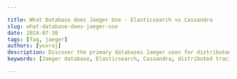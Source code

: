 ```yaml
---

title: What Database does Jaeger Use - Elasticsearch vs Cassandra
slug: what-database-does-jaeger-use
date: 2024-07-30
tags: [faq, jaeger]
authors: [yuvraj]
description: Discover the primary databases Jaeger uses for distributed tracing. Compare Elasticsearch and Cassandra to choose the best option for your deployment.
keywords: [Jaeger database, Elasticsearch, Cassandra, distributed tracing, storage backend, Kafka, data persistence]

---
```


<head>
<script
  type="application/ld+json"
  dangerouslySetInnerHTML={{ __html: JSON.stringify({
    "@context": "https://schema.org",
    "@type": "TechArticle",
    "headline": "What database does Jaeger use: Elasticsearch vs. Cassandra",
    "alternativeHeadline": "Discover the primary databases Jaeger uses for distributed tracing",
    "author": {
      "@type": "Person",
      "name": "Yuvraj"
    },
    "publisher": {
      "@type": "Organization",
      "name": "SigNoz",
      "logo": {
        "@type": "ImageObject",
        "url": "https://signoz.io/img/SigNozLogo-orange.svg"
      }
    },
    "datePublished": "2024-07-30T00:00:00Z",
    "dateModified": "2024-07-30T00:00:00Z",
    "mainEntityOfPage": {
      "@type": "WebPage",
      "@id": "https://signoz.io/guides/what-database-does-jaeger-use/"
    },
    "description": "Discover the primary databases Jaeger uses for distributed tracing. Compare Elasticsearch and Cassandra to choose the best option for your deployment.",
    "keywords": "Jaeger database, Elasticsearch, Cassandra, distributed tracing, storage backend, Kafka, data persistence",
    "articleSection": "Technology",
    "inLanguage": "en",
    "isPartOf": {
      "@type": "Blog",
      "name": "SigNoz Blog",
      "url": "https://signoz.io/blog/"
    },
    "about": [
      {
        "@type": "Thing",
        "name": "Jaeger",
        "description": "An open-source, end-to-end distributed tracing system."
      },
      {
        "@type": "Thing",
        "name": "Elasticsearch",
        "description": "A distributed, RESTful search and analytics engine capable of solving a growing number of use cases."
      },
      {
        "@type": "Thing",
        "name": "Cassandra",
        "description": "A highly scalable NoSQL database designed to handle large amounts of data across many commodity servers."
      },
      {
        "@type": "Thing",
        "name": "Kafka",
        "description": "A distributed streaming platform capable of handling high-throughput data feeds."
      }
    ],
    "mentions": [
      {
        "@type": "SoftwareApplication",
        "name": "Jaeger",
        "applicationCategory": "Distributed Tracing"
      },
      {
        "@type": "SoftwareApplication",
        "name": "Elasticsearch",
        "applicationCategory": "Search Engine"
      },
      {
        "@type": "SoftwareApplication",
        "name": "Cassandra",
        "applicationCategory": "Database"
      },
      {
        "@type": "SoftwareApplication",
        "name": "Kafka",
        "applicationCategory": "Streaming Platform"
      }
    ],
    "mainEntity": {
      "@type": "FAQPage",
      "mainEntity": [
        {
          "@type": "Question",
          "name": "Can Jaeger work without a persistent database?",
          "acceptedAnswer": {
            "@type": "Answer",
            "text": "Yes, Jaeger can operate with in-memory storage for testing or development purposes. However, a persistent database is crucial for production deployments to ensure data durability and enable historical analysis."
          }
        },
        {
          "@type": "Question",
          "name": "How does Jaeger's database choice affect its performance?",
          "acceptedAnswer": {
            "@type": "Answer",
            "text": "The database choice impacts query performance, data ingestion rates, and overall system scalability. Elasticsearch generally offers better query performance, while Cassandra excels in write-heavy scenarios."
          }
        },
        {
          "@type": "Question",
          "name": "Is it possible to use both Elasticsearch and Cassandra with Jaeger?",
          "acceptedAnswer": {
            "@type": "Answer",
            "text": "While it's technically possible to use both databases simultaneously, it's not a common practice. Most organizations choose one primary storage backend for simplicity and consistency."
          }
        },
        {
          "@type": "Question",
          "name": "What are the minimum hardware requirements for running Jaeger with Elasticsearch?",
          "acceptedAnswer": {
            "@type": "Answer",
            "text": "The hardware requirements depend on your trace data volume and retention period. For small to medium deployments, start with: 3 Elasticsearch nodes, 8GB RAM per node, 4 CPU cores per node, and SSD storage for improved performance. Scale these resources as your tracing needs grow."
          }
        }
      ]
    },
    "tutorial": {
      "@type": "HowTo",
      "name": "Setting Up Jaeger with Elasticsearch",
      "step": [
        {
          "@type": "HowToStep",
          "name": "Install Elasticsearch",
          "text": "Install Elasticsearch and ensure it's running."
        },
        {
          "@type": "HowToStep",
          "name": "Set Environment Variable",
          "text": "Set the SPAN_STORAGE_TYPE environment variable to elasticsearch."
        },
        {
          "@type": "HowToStep",
          "name": "Configure Jaeger",
          "text": "Configure Jaeger components with Elasticsearch connection details."
        },
        {
          "@type": "HowToStep",
          "name": "Optimize Performance",
          "text": "Use dedicated Elasticsearch indices for Jaeger data and implement proper index management and data retention policies."
        }
      ]
    }
  }) }}
/>
</head>

Jaeger, a popular open-source distributed tracing system, offers flexibility in choosing a database for storing trace data. While Jaeger supports multiple storage backends, two primary options stand out: Elasticsearch and Cassandra. This article delves into Jaeger's database choices, comparing these options to help you make an informed decision for your tracing infrastructure.

## Understanding Jaeger's Database Options

Jaeger's architecture allows for multiple storage backends to persist trace data. This flexibility enables users to choose a database that best fits their existing infrastructure and performance requirements. The two main contenders are:

1. Elasticsearch: The recommended option by the Jaeger team.
2. Cassandra: A historically popular choice, still widely used.

Additionally, Jaeger supports other options like Kafka for high-load ingestion scenarios. The choice of database significantly impacts your tracing system's performance, scalability, and query capabilities.

## Elasticsearch as Jaeger's Recommended Backend

Elasticsearch has emerged as the preferred choice for Jaeger deployments. The Jaeger team officially recommends Elasticsearch due to its numerous advantages:

- Powerful search capabilities: Elasticsearch excels at full-text search and complex queries.
- Scalability: It easily handles large volumes of trace data in production environments.
- Integration: Many organizations already use the ELK (Elasticsearch, Logstash, Kibana) stack.
- Performance: Elasticsearch provides fast query response times for trace data analysis.

### Setting Up Jaeger with Elasticsearch

To configure Jaeger with Elasticsearch:

1. Install Elasticsearch and ensure it's running.
2. Set the `SPAN_STORAGE_TYPE` environment variable to `elasticsearch`.
3. Configure Jaeger components with Elasticsearch connection details.

Example configuration for Jaeger collector:

```yaml
collector:
  app_name: jaeger-collector
  environment: production
  kafka:
    brokers: kafka:9092
    topic: jaeger-spans
  es:
    server-urls: <http://elasticsearch:9200>
    username: elastic
    password: changeme

```

For optimal performance:

- Use dedicated Elasticsearch indices for Jaeger data.
- Implement proper index management and data retention policies.
- Tune Elasticsearch settings based on your hardware and data volume.

## Cassandra as an Alternative Storage Backend

Cassandra was initially the primary storage option for Jaeger. While Elasticsearch is now recommended, Cassandra remains a viable choice in certain scenarios:

- Existing Cassandra infrastructure: Organizations already using Cassandra may prefer to leverage their expertise.
- Write-heavy workloads: Cassandra excels at handling high write throughput.
- Global distribution: Cassandra's multi-datacenter replication can be advantageous for geographically distributed setups.

However, Cassandra has limitations when it comes to complex queries and full-text search capabilities compared to Elasticsearch.

### Migrating from Cassandra to Elasticsearch

If you're considering migrating from Cassandra to Elasticsearch:

1. Plan the migration carefully to minimize downtime.
2. Use Jaeger's dual-write mode to write data to both databases during transition.
3. Validate data integrity in Elasticsearch before completing the migration.
4. Update Jaeger configuration to use Elasticsearch as the primary storage.

## Kafka's Role in Jaeger's Data Pipeline

Kafka serves as a buffer for high-throughput tracing scenarios in Jaeger's architecture. It complements both Elasticsearch and Cassandra by:

- Absorbing traffic spikes: Kafka can handle sudden increases in trace data ingestion.
- Ensuring data durability: Traces are persisted in Kafka before being written to the storage backend.
- Enabling parallel processing: Multiple consumers can process trace data from Kafka simultaneously.

To use Kafka with Jaeger:

1. Set up a Kafka cluster.
2. Configure Jaeger agents to send spans to Kafka instead of directly to the collector.
3. Deploy Jaeger ingester to consume spans from Kafka and write them to the storage backend.

## Choosing the Right Database for Your Jaeger Deployment

Consider these factors when selecting a storage backend for Jaeger:

- Query requirements: Elasticsearch offers superior query capabilities for complex trace analysis.
- Scalability needs: Both Elasticsearch and Cassandra can scale, but Elasticsearch may be easier to manage at large scales.
- Existing infrastructure: Leverage your team's expertise with either database.
- Data retention: Evaluate the cost and performance implications of long-term trace data storage.

For most new Jaeger deployments, Elasticsearch is the recommended choice due to its balance of performance, scalability, and query capabilities.

## Key Takeaways

- Elasticsearch is Jaeger's recommended database for trace data storage.
- Cassandra remains a viable option, especially for existing deployments or write-heavy workloads.
- Kafka can buffer high-volume trace data before storage, improving system resilience.
- Database choice significantly impacts Jaeger's performance, scalability, and query capabilities.

## FAQs

### Can Jaeger work without a persistent database?

Yes, Jaeger can operate with in-memory storage for testing or development purposes. However, a persistent database is crucial for production deployments to ensure data durability and enable historical analysis.

### How does Jaeger's database choice affect its performance?

The database choice impacts query performance, data ingestion rates, and overall system scalability. Elasticsearch generally offers better query performance, while Cassandra excels in write-heavy scenarios.

### Is it possible to use both Elasticsearch and Cassandra with Jaeger?

While it's technically possible to use both databases simultaneously, it's not a common practice. Most organizations choose one primary storage backend for simplicity and consistency.

### What are the minimum hardware requirements for running Jaeger with Elasticsearch?

The hardware requirements depend on your trace data volume and retention period. For small to medium deployments, start with:

- 3 Elasticsearch nodes
- 8GB RAM per node
- 4 CPU cores per node
- SSD storage for improved performance

Scale these resources as your tracing needs grow.

## Consider SigNoz as an Alternative to Jaeger

While Jaeger is a popular choice for distributed tracing, it's worth considering SigNoz as an alternative solution. SigNoz is an open-source application performance monitoring (APM) and observability platform that offers:

- Integrated metrics, traces, and logs in a single platform
- Built-in support for ClickHouse as the storage backend, providing excellent query performance and data compression
- User-friendly interface for visualizing and analyzing trace data
- Easy setup and configuration, with both self-hosted and cloud options available

<GetStartedSigNoz />

If you're looking for a comprehensive observability solution that goes beyond just distributed tracing, SigNoz might be the right fit for your needs. It provides a seamless experience for developers and operations teams, combining the power of metrics, traces, and logs in one tool.

To learn more about how SigNoz compares to Jaeger and how it can enhance your observability stack, visit [https://signoz.io](https://signoz.io/).